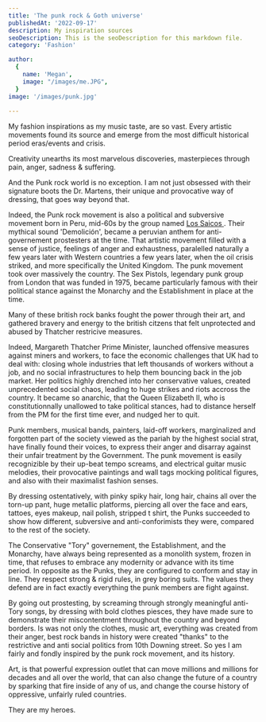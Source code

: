 ```yaml
---
title: 'The punk rock & Goth universe'
publishedAt: '2022-09-17'
description: My inspiration sources
seoDescription: This is the seoDescription for this markdown file.
category: 'Fashion'

author:
  {
    name: 'Megan',
    image: "/images/me.JPG",
  }
image: '/images/punk.jpg'
  
---
```


My fashion inspirations as my music taste, are so vast. Every artistic movements found its source and emerge from the most difficult historical period eras/events and crisis.

Creativity unearths its most marvelous discoveries, masterpieces through pain, anger, sadness & suffering.


And the Punk rock world is no exception. I am not just obsessed with their signature boots the Dr. Martens, their unique and provocative way of dressing, that goes way beyond that. 

Indeed, the Punk rock movement is also a political and subversive movement born in Peru, 
mid-60s by the group named <a href="https://en.wikipedia.org/wiki/Los_Saicos" > Los Saicos </a>. Their mythical sound 'Demolición', became a peruvian anthem for anti-governement prostesters at the time. 
That artistic movement filled with a sense of justice, feelings of anger and exhaustness, paralelled naturally a few  years later with Western countries a few years later, when the oil crisis striked, and more specifically the United Kingdom. 
The punk movement took over massively the country. The Sex Pistols, legendary punk group from London that was funded in 1975, became particularly famous with their political stance against the Monarchy and the Establishment in place at the time. 

Many of these british rock banks fought the power through their art, and gathered bravery and energy to the british citzens that felt unprotected and abused by Thatcher restricive measures.

Indeed, Margareth Thatcher Prime Minister, launched offensive measures against miners and workers, to face the economic challenges that UK had to deal with: closing whole industries that left thousands of workers without a job, and 
no social infrastructures to help them bouncing back in the job market. Her politics highly drenched into her conservative values, created unprecedented social chaos, leading to huge strikes and riots accross the country. It became so anarchic, that the Queen Elizabeth II, who is constitutionnally unallowed to take political stances, 
had to distance herself from the PM for the first time ever, and nudged her to quit.

Punk members, musical bands, painters, laid-off workers, marginalized and forgotten part of the society viewed as the pariah by the highest social strat, have finally found their voices, to express their anger and disarray against their unfair treatment by the Government. 
The punk movement is easily recognizible by their up-beat tempo screams, and electrical guitar music melodies, their provocative paintings and wall tags mocking political figures, and also with their maximalist fashion senses. 

By dressing ostentatively, with pinky spiky hair, long hair, chains all over the torn-up pant, huge metallic platforms, piercing all over the face and ears, tattoes, eyes makeup, nail polish, stripped t shirt, the Punks succeeded to show how different, subversive and anti-conforimists they were, compared to the rest of the society. 

The Conservative "Tory" governement, the Establishment, and the Monarchy, have always being represented as a monolith system, frozen in time, that refuses to embrace any modernity or advance with its time period. In opposite as the Punks, they are configured to conform and stay in line. They respect strong & rigid rules, in grey boring suits. The values they defend are in fact exactly everything the punk members are fight against.

By going out prostesting, by screaming through strongly meaningful anti-Tory songs, by dressing with bold clothes piesces, they have made sure to demonstrate their miscontentment throughout the country and beyond borders. Is was not only the clothes, music art, everything was created from their anger, best rock bands in history were created "thanks" to the restrictive and anti social politics from 10th Downing street.
So yes I am fairly and fondly inspired by the punk rock movement, and its history.

Art, is that powerful expression outlet that can move millions and millions for decades and all over the world, that can also change the future of a country by sparking that fire inside of any of us, and change the course history of oppressive, unfairly ruled countries.

They are my heroes.

